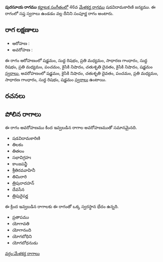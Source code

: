 {{Infobox ragam
	| name          	= పురసూయ
	| synonym	    	= 
	| mela          	= 
	| chakra        	= 
	| janaka        	= 
	| type          	= సంపూర్ణ
	| arohanam      	= {{svaraC|S|R1|M2|G2|R1|M2|P|N2|D2|N2|S'}} 
	| avarohanam    	= {{svaraC|S'|N2|D2|P|M2|G2|R1|S}}
	| jeeva         	=
	| chhaya        	=
	| nyasa         	=
	| vishesha      	= 
	| equivalent  		= 
}}
{{కర్ణాటక సంగీత రాగాలు}}
'''పురసూయ రాగము''' [[కర్ణాటక సంగీతం]]లో 46వ [[మేళకర్త రాగము]] షడవిదామకారిణి జన్యము.  ఈ రాగంలో సప్త స్వరాలు ఉండడం వల్ల దీనిని సంపూర్ణ రాగం అంటారు.


==రాగ లక్షణాలు==


* ఆరోహణ : {{svaraC|S|R1|M2|G2|R1|M2|P|N2|D2|N2|S'}} 
* అవరోహణ : {{svaraC|S'|N2|D2|P|M2|G2|R1|S}}

ఈ రాగం ఆరోహణంలో షడ్జమం, సుద్ద రిషభం, ప్రతి మధ్యమం, సాధారణ గాంధారం, సుద్ద రిషభం, ప్రతి మధ్యమం, పంచమం, కైసికి నిషాదం, చతుశృతి దైవతం, కైసికి నిషాదం, షడ్జమం [[స్వరాలు]], అవరోహణంలో షడ్జమం, కైసికి నిషాదం, చతుశృతి దైవతం, పంచమం, ప్రతి మధ్యమం, సాధారణ గాంధారం, సుద్ద రిషభం, షడ్జమం [[స్వరాలు]] ఉంటాయి.

==రచనలు==



==పోలిన రాగాలు==
ఈ రాగం అవరోహణము కింద ఇవ్వబడిన రాగాల అవరోహణముతో సమానమైనది.
* షడవిదామకారిణి
* తిలకం
* తితలం
* సభావిగ్రహః
* కాంజపన్జీ
* శ్రీతిరవవాహినీ
* తిమిరారి
* త్రిపురాదహన్
* దేవసేన
* త్రిపురైపర్ణ

ఈ క్రింద ఇవ్వబడిన రాగాలకు ఈ రాగంతో ఒక్క స్వరస్థాన భేదం ఉన్నది.
* ప్రతాపము
* యోగావతి
* యోగానంది
* యోగబోధిని
* యోగబోధనుడు



[[వర్గం:మేళకర్త రాగాలు]]